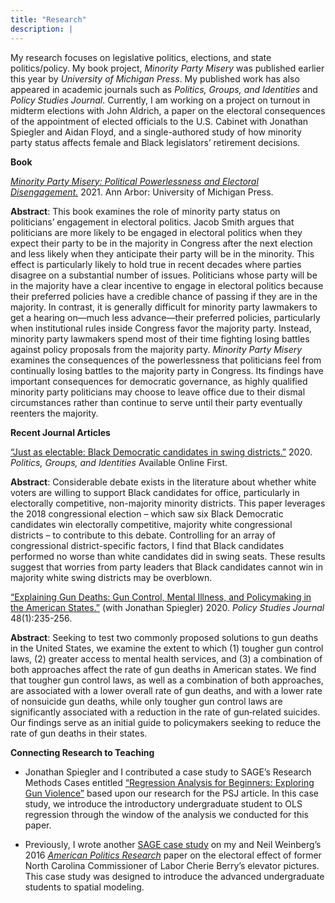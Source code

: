 ```yaml
---
title: "Research"
description: |
---
```

My research focuses on legislative politics, elections, and state politics/policy. My book project, *Minority Party Misery* was published earlier this year by *University of Michigan Press*. My published work has also appeared in academic journals such as *Politics, Groups, and Identities* and *Policy Studies Journal*. Currently, I am working on a project on turnout in midterm elections with John Aldrich, a paper on the electoral consequences of the appointment of elected officials to the U.S. Cabinet with Jonathan Spiegler and Aidan Floyd, and a single-authored study of how minority party status affects female and Black legislators' retirement decisions. 

**Book ** 

[*Minority Party Misery: Political Powerlessness and Electoral Disengagement.*](https://www.press.umich.edu/11513516/minority_party_misery) 2021. Ann Arbor: University of Michigan Press.

**Abstract**: This book examines the role of minority party status on politicians’ engagement in electoral politics. Jacob Smith argues that politicians are more likely to be engaged in electoral politics when they expect their party to be in the majority in Congress after the next election and less likely when they anticipate their party will be in the minority. This effect is particularly likely to hold true in recent decades where parties disagree on a substantial number of issues. Politicians whose party will be in the majority have a clear incentive to engage in electoral politics because their preferred policies have a credible chance of passing if they are in the majority. In contrast, it is generally difficult for minority party lawmakers to get a hearing on—much less advance—their preferred policies, particularly when institutional rules inside Congress favor the majority party. Instead, minority party lawmakers spend most of their time fighting losing battles against policy proposals from the majority party. *Minority Party Misery* examines the consequences of the powerlessness that politicians feel from continually losing battles to the majority party in Congress. Its findings have important consequences for democratic governance, as highly qualified minority party politicians may choose to leave office due to their dismal circumstances rather than continue to serve until their party eventually reenters the majority.

**Recent Journal Articles**

["Just as electable: Black Democratic candidates in swing districts."](https://www.tandfonline.com/doi/full/10.1080/21565503.2020.1838302) 2020. *Politics, Groups, and Identities* Available Online First.

**Abstract**: Considerable debate exists in the literature about whether white voters are willing to support Black candidates for office, particularly in electorally competitive, non-majority minority districts. This paper leverages the 2018 congressional election – which saw six Black Democratic candidates win electorally competitive, majority white congressional districts – to contribute to this debate. Controlling for an array of congressional district-specific factors, I find that Black candidates performed no worse than white candidates did in swing seats. These results suggest that worries from party leaders that Black candidates cannot win in majority white swing districts may be overblown.

["Explaining Gun Deaths: Gun Control, Mental Illness, and Policymaking in the American States."](https://onlinelibrary.wiley.com/doi/abs/10.1111/psj.12242) (with Jonathan Spiegler) 2020. *Policy Studies Journal* 48(1):235-256.

**Abstract**: Seeking to test two commonly proposed solutions to gun deaths in the United States, we examine the extent to which (1) tougher gun control laws, (2) greater access to mental health services, and (3) a combination of both approaches affect the rate of gun deaths in American states. We find that tougher gun control laws, as well as a combination of both approaches, are associated with a lower overall rate of gun deaths, and with a lower rate of nonsuicide gun deaths, while only tougher gun control laws are significantly associated with a reduction in the rate of gun‐related suicides. Our findings serve as an initial guide to policymakers seeking to reduce the rate of gun deaths in their states.

**Connecting Research to Teaching**

- Jonathan Spiegler and I contributed a case study to SAGE's Research Methods Cases entitled ["Regression Analysis for Beginners: Exploring Gun Violence"](https://methods.sagepub.com/case/regression-analysis-for-beginners-exploring-gun-violence) based upon our research for the PSJ article. In this case study, we introduce the introductory undergraduate student to OLS regression through the window of the analysis we conducted for this paper.

- Previously, I wrote another [SAGE case study](Cherie Berry’s Elevator Pictures, Spatial Regression, and the Ups and Downs of the Research Process) on my and Neil Weinberg's 2016 [*American Politics Research*](https://journals.sagepub.com/doi/abs/10.1177/1532673X15602755) paper on the electoral effect of former North Carolina Commissioner of Labor Cherie Berry's elevator pictures. This case study was designed to introduce the advanced undergraduate students to spatial modeling.